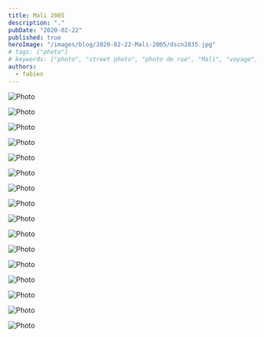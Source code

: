 ```yaml
---
title: Mali 2005
description: "."
pubDate: "2020-02-22"
published: true
heroImage: "/images/blog/2020-02-22-Mali-2005/dscn2835.jpg"
# tags: ["photo"]
# keywords: ["photo", "street photo", "photo de rue", "Mali", "voyage"]
authors:
  - fabien
---
```


![Photo](/images/blog/2020-02-22-Mali-2005/dscn2524.jpg)

![Photo](/images/blog/2020-02-22-Mali-2005/dscn2582.jpg)

![Photo](/images/blog/2020-02-22-Mali-2005/dscn2689.jpg)

![Photo](/images/blog/2020-02-22-Mali-2005/dscn2744.jpg)

![Photo](/images/blog/2020-02-22-Mali-2005/dscn2764.jpg)

![Photo](/images/blog/2020-02-22-Mali-2005/dscn2827.jpg)

![Photo](/images/blog/2020-02-22-Mali-2005/dscn2828.jpg)

![Photo](/images/blog/2020-02-22-Mali-2005/dscn2830.jpg)

![Photo](/images/blog/2020-02-22-Mali-2005/dscn2835.jpg)

![Photo](/images/blog/2020-02-22-Mali-2005/dscn2877.jpg)

![Photo](/images/blog/2020-02-22-Mali-2005/dscn2918.jpg)

![Photo](/images/blog/2020-02-22-Mali-2005/dscn3080.jpg)

![Photo](/images/blog/2020-02-22-Mali-2005/dscn3091.jpg)

![Photo](/images/blog/2020-02-22-Mali-2005/dscn3144.jpg)

![Photo](/images/blog/2020-02-22-Mali-2005/dscn3156.jpg)

![Photo](/images/blog/2020-02-22-Mali-2005/dscn3171.jpg)
